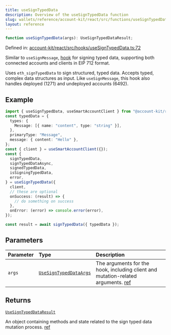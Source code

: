 ```yaml
---
title: useSignTypedData
description: Overview of the useSignTypedData function
slug: wallets/reference/account-kit/react/src/functions/useSignTypedData
layout: reference
---
```


```ts
function useSignTypedData(args): UseSignTypedDataResult;
```

Defined in: [account-kit/react/src/hooks/useSignTypedData.ts:72](https://github.com/alchemyplatform/aa-sdk/blob/923a52171f7246172caf350853843e6680197da9/account-kit/react/src/hooks/useSignTypedData.ts#L72)

Similar to `useSignMessage`, [hook](https://github.com/alchemyplatform/aa-sdk/blob/main/account-kit/react/src/hooks/useSignTypedData.ts) for signing typed data, supporting both connected accounts and clients in EIP 712 format.

Uses `eth_signTypedData` to sign structured, typed data. Accepts typed, complex data structures as input. Like `useSignMessage`, this hook also handles deployed (1271) and undeployed accounts (6492).

## Example

```ts twoslash
import { useSignTypedData, useSmartAccountClient } from "@account-kit/react";
const typedData = {
  types: {
    Message: [{ name: "content", type: "string" }],
  },
  primaryType: "Message",
  message: { content: "Hello" },
};
const { client } = useSmartAccountClient({});
const {
  signTypedData,
  signTypedDataAsync,
  signedTypedData,
  isSigningTypedData,
  error,
} = useSignTypedData({
  client,
  // these are optional
  onSuccess: (result) => {
    // do something on success
  },
  onError: (error) => console.error(error),
});

const result = await signTypedData({ typedData });
```

## Parameters

| Parameter | Type                                                               | Description                                                                                                                                                                                 |
| :-------- | :----------------------------------------------------------------- | :------------------------------------------------------------------------------------------------------------------------------------------------------------------------------------------ |
| `args`    | [`UseSignTypedDataArgs`](../type-aliases/UseSignTypedDataArgs.mdx) | The arguments for the hook, including client and mutation-related arguments. [ref](https://github.com/alchemyplatform/aa-sdk/blob/main/account-kit/react/src/hooks/useSignTypedData.ts#L24) |

## Returns

[`UseSignTypedDataResult`](../type-aliases/UseSignTypedDataResult.mdx)

An object containing methods and state related to the sign typed data mutation process. [ref](https://github.com/alchemyplatform/aa-sdk/blob/main/account-kit/react/src/hooks/useSignTypedData.ts#L28)
